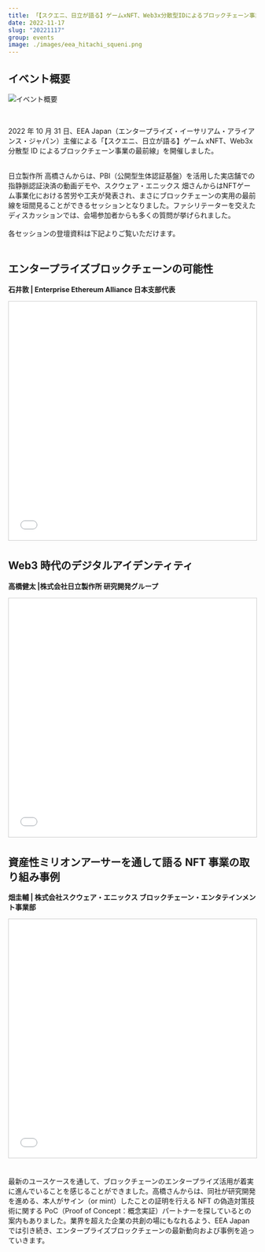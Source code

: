 ```yaml
---
title: 「【スクエニ、日立が語る】ゲームxNFT、Web3x分散型IDによるブロックチェーン事業の最前線」を開催しました
date: 2022-11-17
slug: "20221117"
group: events
image: ./images/eea_hitachi_squeni.png
---
```


## イベント概要

![イベント概要](./images/eea_hitachi_squeni.png)

<br />

2022 年 10 月 31 日、EEA Japan（エンタープライズ・イーサリアム・アライアンス・ジャパン）主催による「【スクエニ、日立が語る】ゲーム xNFT、Web3x 分散型 ID によるブロックチェーン事業の最前線」を開催しました。

<br />
日立製作所 高橋さんからは、PBI（公開型生体認証基盤）を活用した実店舗での指静脈認証決済の動画デモや、スクウェア・エニックス
畑さんからはNFTゲーム事業化における苦労や工夫が発表され、まさにブロックチェーンの実用の最前線を垣間見ることができるセッションとなりました。ファシリテーターを交えたディスカッションでは、会場参加者からも多くの質問が挙げられました。
<br />
<br />
各セッションの登壇資料は下記よりご覧いただけます。
<br />
<br />

## エンタープライズブロックチェーンの可能性

**石井敦 | Enterprise Ethereum Alliance 日本支部代表**

<iframe
  src="//www.slideshare.net/slideshow/embed_code/key/3xJqYQhZzKofvd"
  width="595"
  height="485"
  frameborder="0"
  marginwidth="0"
  marginheight="0"
  scrolling="no"
  style="border:1px solid #CCC; border-width:1px; margin-bottom:5px; max-width: 100%;"
  allowfullscreen
>
  {" "}
</iframe>

## Web3 時代のデジタルアイデンティティ

**高橋健太 |株式会社日立製作所 研究開発グループ**

<iframe
  src="//www.slideshare.net/slideshow/embed_code/key/tGl9AHR8GQF17u"
  width="595"
  height="485"
  frameborder="0"
  marginwidth="0"
  marginheight="0"
  scrolling="no"
  style="border:1px solid #CCC; border-width:1px; margin-bottom:5px; max-width: 100%;"
  allowfullscreen
>
  {" "}
</iframe>

## 資産性ミリオンアーサーを通して語る NFT 事業の取り組み事例

**畑圭輔 | 株式会社スクウェア・エニックス ブロックチェーン・エンタテインメント事業部**

<iframe
  src="//www.slideshare.net/slideshow/embed_code/key/IUHaRBxHrtsekb"
  width="595"
  height="485"
  frameborder="0"
  marginwidth="0"
  marginheight="0"
  scrolling="no"
  style="border:1px solid #CCC; border-width:1px; margin-bottom:5px; max-width: 100%;"
  allowfullscreen
>
  {" "}
</iframe>

<br />
<br />

最新のユースケースを通して、ブロックチェーンのエンタープライズ活用が着実に進んでいることを感じることができました。高橋さんからは、同社が研究開発を進める、本人がサイン（or mint）したことの証明を行える NFT の偽造対策技術に関する PoC（Proof of Concept：概念実証）パートナーを探しているとの案内もありました。業界を超えた企業の共創の場にもなれるよう、EEA Japan では引き続き、エンタープライズブロックチェーンの最新動向および事例を追っていきます。

